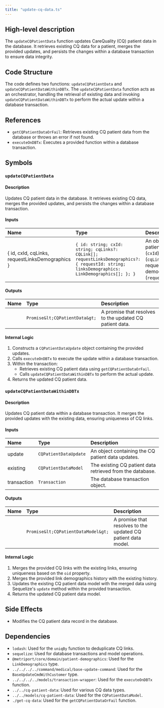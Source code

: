 ```yaml
---
title: "update-cq-data.ts"
---
```


## High-level description
The `updateCQPatientData` function updates CareQuality (CQ) patient data in the database. It retrieves existing CQ data for a patient, merges the provided updates, and persists the changes within a database transaction to ensure data integrity.

## Code Structure
The code defines two functions: `updateCQPatientData` and `updateCQPatientDataWithinDBTx`. The `updateCQPatientData` function acts as an orchestrator, handling the retrieval of existing data and invoking `updateCQPatientDataWithinDBTx` to perform the actual update within a database transaction.

## References
- `getCQPatientDataOrFail`: Retrieves existing CQ patient data from the database or throws an error if not found.
- `executeOnDBTx`: Executes a provided function within a database transaction.

## Symbols

### `updateCQPatientData`
#### Description
Updates CQ patient data in the database. It retrieves existing CQ data, merges the provided updates, and persists the changes within a database transaction.

#### Inputs
| Name | Type | Description |
|:-----|:-----|:------------|
| { id, cxId, cqLinks, requestLinksDemographics } | `{ id: string; cxId: string; cqLinks?: CQLink[]; requestLinksDemographics?: { requestId: string; linksDemographics: LinkDemographics[]; }; }` | An object containing the patient ID (`id`), customer ID (`cxId`), optional CQ links (`cqLinks`), and optional request-specific link demographics (`requestLinksDemographics`). |

#### Outputs
| Name | Type | Description |
|:-----|:-----|:------------|
|  | `Promise&lt;CQPatientData&gt;` | A promise that resolves to the updated CQ patient data. |

#### Internal Logic
1. Constructs a `CQPatientDataUpdate` object containing the provided updates.
2. Calls `executeOnDBTx` to execute the update within a database transaction.
3. Within the transaction:
    - Retrieves existing CQ patient data using `getCQPatientDataOrFail`.
    - Calls `updateCQPatientDataWithinDBTx` to perform the actual update.
4. Returns the updated CQ patient data.

### `updateCQPatientDataWithinDBTx`
#### Description
Updates CQ patient data within a database transaction. It merges the provided updates with the existing data, ensuring uniqueness of CQ links.

#### Inputs
| Name | Type | Description |
|:-----|:-----|:------------|
| update | `CQPatientDataUpdate` | An object containing the CQ patient data updates. |
| existing | `CQPatientDataModel` | The existing CQ patient data retrieved from the database. |
| transaction | `Transaction` | The database transaction object. |

#### Outputs
| Name | Type | Description |
|:-----|:-----|:------------|
|  | `Promise&lt;CQPatientDataModel&gt;` | A promise that resolves to the updated CQ patient data model. |

#### Internal Logic
1. Merges the provided CQ links with the existing links, ensuring uniqueness based on the `oid` property.
2. Merges the provided link demographics history with the existing history.
3. Updates the existing CQ patient data model with the merged data using Sequelize's `update` method within the provided transaction.
4. Returns the updated CQ patient data model.

## Side Effects
- Modifies the CQ patient data record in the database.

## Dependencies
- `lodash`: Used for the `uniqBy` function to deduplicate CQ links.
- `sequelize`: Used for database transactions and model operations.
- `@metriport/core/domain/patient-demographics`: Used for the `LinkDemographics` type.
- `../../../../command/medical/base-update-command`: Used for the `BaseUpdateCmdWithCustomer` type.
- `../../../../models/transaction-wrapper`: Used for the `executeOnDBTx` function.
- `../../cq-patient-data`: Used for various CQ data types.
- `../../models/cq-patient-data`: Used for the `CQPatientDataModel`.
- `./get-cq-data`: Used for the `getCQPatientDataOrFail` function.

